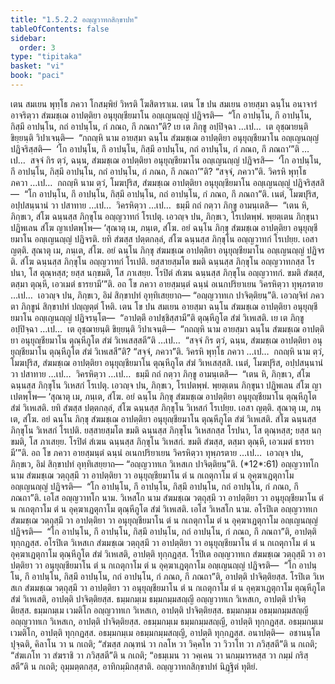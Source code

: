 ```yaml
---
title: "1.5.2.2 อญฺญวาทกสิกฺขาปท"
tableOfContents: false
sidebar:
  order: 3
type: "tipitaka"
basket: "vi"
book: "paci"
---
```



<DynamicBreadcrumb />

<Division number="94" book="paci">

<Paragraph number="350" book="paci">
เตน สมเยน พุทฺโธ ภควา โกสมฺพิยํ วิหรติ โฆสิตาราเม. เตน โข ปน สมเยน อายสฺมา ฉนฺโน อนาจารํ อาจริตฺวา สํฆมชฺเฌ อาปตฺติยา อนุยุญฺชียมาโน อญฺเญนญฺญํ ปฏิจรติ—  “โก อาปนฺโน, กึ อาปนฺโน, กิสฺมึ อาปนฺโน, กถํ อาปนฺโน, กํ ภณถ, กึ ภณถา”ติ?
</Paragraph>

<Paragraph number="351" book="paci">
เย เต ภิกฺขู อปฺปิจฺฉา …เป…  เต อุชฺฌายนฺติ ขิยฺยนฺติ วิปาเจนฺติ—  “กถญฺหิ นาม อายสฺมา ฉนฺโน สํฆมชฺเฌ อาปตฺติยา อนุยุญฺชียมาโน อญฺเญนญฺญํ ปฏิจริสฺสติ—  ‘โก อาปนฺโน, กึ อาปนฺโน, กิสฺมึ อาปนฺโน, กถํ อาปนฺโน, กํ ภณถ, กึ ภณถา’”ติ …เป…  สจฺจํ กิร ตฺวํ, ฉนฺน, สํฆมชฺเฌ อาปตฺติยา อนุยุญฺชียมาโน อญฺเญนญฺญํ ปฏิจรสิ—  ‘โก อาปนฺโน, กึ อาปนฺโน, กิสฺมึ อาปนฺโน, กถํ อาปนฺโน, กํ ภณถ, กึ ภณถา’”ติ? “สจฺจํ, ภควา”ติ. วิครหิ พุทฺโธ ภควา …เป…  กถญฺหิ นาม ตฺวํ, โมฆปุริส, สํฆมชฺเฌ อาปตฺติยา อนุยุญฺชียมาโน อญฺเญนญฺญํ ปฏิจริสฺสสิ—  “โก อาปนฺโน, กึ อาปนฺโน, กิสฺมึ อาปนฺโน, กถํ อาปนฺโน, กํ ภณถ, กึ ภณถา”ติ. เนตํ, โมฆปุริส, อปฺปสนฺนานํ วา ปสาทาย …เป…  วิครหิตฺวา …เป…  ธมฺมึ กถํ กตฺวา ภิกฺขู อามนฺเตสิ—  “เตน หิ, ภิกฺขเว, สํโฆ ฉนฺนสฺส ภิกฺขุโน อญฺญวาทกํ โรเปตุ. เอวญฺจ ปน, ภิกฺขเว, โรเปตพฺพํ. พฺยตฺเตน ภิกฺขุนา ปฏิพเลน สํโฆ ญาเปตพฺโพ—
</Paragraph>

</Division>
<Division number="95" book="paci">

<Paragraph number="352" book="paci">
‘สุณาตุ เม, ภนฺเต, สํโฆ. อยํ ฉนฺโน ภิกฺขุ สํฆมชฺเฌ อาปตฺติยา อนุยุญฺชียมาโน อญฺเญนญฺญํ ปฏิจรติ. ยทิ สํฆสฺส ปตฺตกลฺลํ, สํโฆ ฉนฺนสฺส ภิกฺขุโน อญฺญวาทกํ โรเปยฺย. เอสา ญตฺติ.
</Paragraph>

<Paragraph number="353" book="paci">
สุณาตุ เม, ภนฺเต, สํโฆ. อยํ ฉนฺโน ภิกฺขุ สํฆมชฺเฌ อาปตฺติยา อนุยุญฺชียมาโน อญฺเญนญฺญํ ปฏิจรติ. สํโฆ ฉนฺนสฺส ภิกฺขุโน อญฺญวาทกํ โรเปติ. ยสฺสายสฺมโต ขมติ ฉนฺนสฺส ภิกฺขุโน อญฺญวาทกสฺส โรปนา, โส ตุณฺหสฺส; ยสฺส นกฺขมติ, โส ภาเสยฺย.
</Paragraph>

<Paragraph number="354" book="paci">
โรปิตํ สํเฆน ฉนฺนสฺส ภิกฺขุโน อญฺญวาทกํ. ขมติ สํฆสฺส, ตสฺมา ตุณฺหี, เอวเมตํ ธารยามี’”ติ.
</Paragraph>

<Paragraph number="355" book="paci">
อถ โข ภควา อายสฺมนฺตํ ฉนฺนํ อเนกปริยาเยน วิครหิตฺวา ทุพฺภรตาย …เป…  เอวญฺจ ปน, ภิกฺขเว, อิมํ สิกฺขาปทํ อุทฺทิเสยฺยาถ—
</Paragraph>

<Paragraph number="356" book="paci">
<Emphasis>“อญฺญวาทเก ปาจิตฺติยนฺ”</Emphasis>ติ.
</Paragraph>

<Paragraph number="357" book="paci">
เอวญฺจิทํ ภควตา ภิกฺขูนํ สิกฺขาปทํ ปญฺญตฺตํ โหติ.
</Paragraph>

</Division>
<Division number="96" book="paci">

<Paragraph number="358" book="paci">
เตน โข ปน สมเยน อายสฺมา ฉนฺโน สํฆมชฺเฌ อาปตฺติยา อนุยุญฺชียมาโน อญฺเญนญฺญํ ปฏิจรนฺโต—  “อาปตฺตึ อาปชฺชิสฺสามี”ติ ตุณฺหีภูโต สํฆํ วิเหเสติ. เย เต ภิกฺขู อปฺปิจฺฉา …เป…  เต อุชฺฌายนฺติ ขิยฺยนฺติ วิปาเจนฺติ—  “กถญฺหิ นาม อายสฺมา ฉนฺโน สํฆมชฺเฌ อาปตฺติยา อนุยุญฺชียมาโน ตุณฺหีภูโต สํฆํ วิเหเสสฺสตี”ติ …เป…  “สจฺจํ กิร ตฺวํ, ฉนฺน, สํฆมชฺเฌ อาปตฺติยา อนุยุญฺชียมาโน ตุณฺหีภูโต สํฆํ วิเหเสสี”ติ? “สจฺจํ, ภควา”ติ. วิครหิ พุทฺโธ ภควา …เป…  กถญฺหิ นาม ตฺวํ, โมฆปุริส, สํฆมชฺเฌ อาปตฺติยา อนุยุญฺชียมาโน ตุณฺหีภูโต สํฆํ วิเหเสสฺสสิ. เนตํ, โมฆปุริส, อปฺปสนฺนานํ วา ปสาทาย …เป…  วิครหิตฺวา …เป…  ธมฺมึ กถํ กตฺวา ภิกฺขู อามนฺเตสิ—  “เตน หิ, ภิกฺขเว, สํโฆ ฉนฺนสฺส ภิกฺขุโน วิเหสกํ โรเปตุ. เอวญฺจ ปน, ภิกฺขเว, โรเปตพฺพํ. พฺยตฺเตน ภิกฺขุนา ปฏิพเลน สํโฆ ญาเปตพฺโพ—
</Paragraph>

</Division>
<Division number="97" book="paci">

<Paragraph number="359" book="paci">
‘สุณาตุ เม, ภนฺเต, สํโฆ. อยํ ฉนฺโน ภิกฺขุ สํฆมชฺเฌ อาปตฺติยา อนุยุญฺชียมาโน ตุณฺหีภูโต สํฆํ วิเหเสติ. ยทิ สํฆสฺส ปตฺตกลฺลํ, สํโฆ ฉนฺนสฺส ภิกฺขุโน วิเหสกํ โรเปยฺย. เอสา ญตฺติ.
</Paragraph>

<Paragraph number="360" book="paci">
สุณาตุ เม, ภนฺเต, สํโฆ. อยํ ฉนฺโน ภิกฺขุ สํฆมชฺเฌ อาปตฺติยา อนุยุญฺชียมาโน ตุณฺหีภูโต สํฆํ วิเหเสติ. สํโฆ ฉนฺนสฺส ภิกฺขุโน วิเหสกํ โรเปติ. ยสฺสายสฺมโต ขมติ ฉนฺนสฺส ภิกฺขุโน วิเหสกสฺส โรปนา, โส ตุณฺหสฺส; ยสฺส นกฺขมติ, โส ภาเสยฺย.
</Paragraph>

<Paragraph number="361" book="paci">
โรปิตํ สํเฆน ฉนฺนสฺส ภิกฺขุโน วิเหสกํ. ขมติ สํฆสฺส, ตสฺมา ตุณฺหี, เอวเมตํ ธารยามี’”ติ.
</Paragraph>

<Paragraph number="362" book="paci">
อถ โข ภควา อายสฺมนฺตํ ฉนฺนํ อเนกปริยาเยน วิครหิตฺวา ทุพฺภรตาย …เป…  เอวญฺจ ปน, ภิกฺขเว, อิมํ สิกฺขาปทํ อุทฺทิเสยฺยาถ—
</Paragraph>

</Division>
<Division number="98" book="paci">

<Paragraph number="363" book="paci">
<Emphasis>“อญฺญวาทเก วิเหสเก ปาจิตฺติยนฺ”</Emphasis>ติ. (*12*:<Emphasis>61</Emphasis>)
</Paragraph>

</Division>
<Division number="99" book="paci">

<Paragraph number="364" book="paci">
<Emphasis>อญฺญวาทโก</Emphasis> นาม สํฆมชฺเฌ วตฺถุสฺมึ วา อาปตฺติยา วา อนุยุญฺชียมาโน ตํ น กเถตุกาโม ตํ น อุคฺฆาเฏตุกาโม อญฺเญนญฺญํ ปฏิจรติ—  “โก อาปนฺโน, กึ อาปนฺโน, กิสฺมึ อาปนฺโน, กถํ อาปนฺโน, กํ ภณถ, กึ ภณถา”ติ. เอโส อญฺญวาทโก นาม.
</Paragraph>

<Paragraph number="365" book="paci">
<Emphasis>วิเหสโก</Emphasis> นาม สํฆมชฺเฌ วตฺถุสฺมึ วา อาปตฺติยา วา อนุยุญฺชียมาโน ตํ น กเถตุกาโม ตํ น อุคฺฆาเฏตุกาโม ตุณฺหีภูโต สํฆํ วิเหเสติ. เอโส วิเหสโก นาม.
</Paragraph>

</Division>
<Division number="100" book="paci">

<Paragraph number="366" book="paci">
อโรปิเต อญฺญวาทเก สํฆมชฺเฌ วตฺถุสฺมึ วา อาปตฺติยา วา อนุยุญฺชียมาโน ตํ น กเถตุกาโม ตํ น อุคฺฆาเฏตุกาโม อญฺเญนญฺญํ ปฏิจรติ—  “โก อาปนฺโน, กึ อาปนฺโน, กิสฺมึ อาปนฺโน, กถํ อาปนฺโน, กํ ภณถ, กึ ภณถา”ติ, อาปตฺติ ทุกฺกฏสฺส. อโรปิเต วิเหสเก สํฆมชฺเฌ วตฺถุสฺมึ วา อาปตฺติยา วา อนุยุญฺชียมาโน ตํ น กเถตุกาโม ตํ น อุคฺฆาเฏตุกาโม ตุณฺหีภูโต สํฆํ วิเหเสติ, อาปตฺติ ทุกฺกฏสฺส. โรปิเต อญฺญวาทเก สํฆมชฺเฌ วตฺถุสฺมึ วา อาปตฺติยา วา อนุยุญฺชียมาโน ตํ น กเถตุกาโม ตํ น อุคฺฆาเฏตุกาโม อญฺเญนญฺญํ ปฏิจรติ—  “โก อาปนฺโน, กึ อาปนฺโน, กิสฺมึ อาปนฺโน, กถํ อาปนฺโน, กํ ภณถ, กึ ภณถา”ติ, อาปตฺติ ปาจิตฺติยสฺส. โรปิเต วิเหสเก สํฆมชฺเฌ วตฺถุสฺมึ วา อาปตฺติยา วา อนุยุญฺชียมาโน ตํ น กเถตุกาโม ตํ น อุคฺฆาเฏตุกาโม ตุณฺหีภูโต สํฆํ วิเหเสติ, อาปตฺติ ปาจิตฺติยสฺส.
</Paragraph>

</Division>
<Division number="101" book="paci">

<Paragraph number="367" book="paci">
ธมฺมกมฺเม ธมฺมกมฺมสญฺญี อญฺญวาทเก วิเหสเก, อาปตฺติ ปาจิตฺติยสฺส. ธมฺมกมฺเม เวมติโก อญฺญวาทเก วิเหสเก, อาปตฺติ ปาจิตฺติยสฺส. ธมฺมกมฺเม อธมฺมกมฺมสญฺญี อญฺญวาทเก วิเหสเก, อาปตฺติ ปาจิตฺติยสฺส. อธมฺมกมฺเม ธมฺมกมฺมสญฺญี, อาปตฺติ ทุกฺกฏสฺส. อธมฺมกมฺเม เวมติโก, อาปตฺติ ทุกฺกฏสฺส. อธมฺมกมฺเม อธมฺมกมฺมสญฺญี, อาปตฺติ ทุกฺกฏสฺส.
</Paragraph>

</Division>
<Division number="102" book="paci">

<Paragraph number="368" book="paci">
อนาปตฺติ—  อชานนฺโต ปุจฺฉติ, คิลาโน วา น กเถติ; “สํฆสฺส ภณฺฑนํ วา กลโห วา วิคฺคโห วา วิวาโท วา ภวิสฺสตี”ติ น กเถติ; “สํฆเภโท วา สํฆราชิ วา ภวิสฺสตี”ติ น กเถติ; “อธมฺเมน วา วคฺเคน วา นกมฺมารหสฺส วา กมฺมํ กริสฺสตี”ติ น กเถติ; อุมฺมตฺตกสฺส, อาทิกมฺมิกสฺสาติ.

</Paragraph>
</Division>

<Paragraph number="369" type="center" book="paci">
อญฺญวาทกสิกฺขาปทํ นิฏฺฐิตํ ทุติยํ.
</Paragraph>